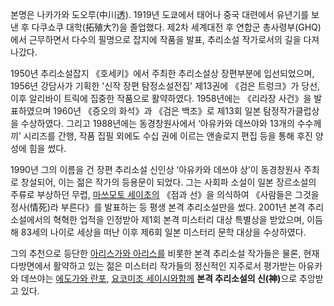 본명은 나카가와 도오루(中川透). 1919년 도쿄에서 태어나 중국 대련에서 유년기를 보낸 후 다쿠쇼쿠 대학(拓殖大?)을 졸업했다. 제2차 세계대전 후 연합군 총사령부(GHQ)에서 근무하면서 다수의 필명으로 잡지에 작품을 발표, 추리소설 작가로서의 길을 다져나갔다. 

1950년 추리소설잡지 《호세키》에서 주최한 추리소설상 장편부분에 입선되었으며, 1956년 강담사가 기획한 '신작 장편 탐정소설전집' 제13권에 《검은 트렁크》가 당선, 이후 알리바이 트릭에 집중한 작품으로 활약하였다. 1958년에는 《리라장 사건》을 발표하였으며 1960년 《증오의 화석》과 《검은 백조》로 제13회 일본 탐정작가클럽상을 수상하였다. 그리고 1988년에는 동경창원사에서 ‘아유카와 데쓰야와 13개의 수수께끼’ 시리즈를 간행, 작품 집필 외에도 수십 권에 이르는 앤솔로지 편집 등을 통해 후진 양성에 힘을 썼다. 

1990년 그의 이름을 건 장편 추리소설 신인상 ‘아유카와 데쓰야 상’이 동경창원사 주최로 창설되어, 이는 젊은 작가의 등용문이 되었다. 그는 사회파 소설이 일본 장르소설의 주류로 부상하던 무렵, [[마쓰모토 세이초]]의 《점과 선》을 의식하여 《사람들은 그것을 정사(情死)라 부른다》를 발표하는 등 평생 본격 추리소설만을 썼다. 2001년 본격 추리소설에서의 혁혁한 업적을 인정받아 제1회 본격 미스터리 대상 특별상을 받았으며, 이듬해 83세의 나이로 세상을 떠난 이후 제6회 일본 미스터리 문학 대상을 수상하였다. 

그의 추천으로 등단한 [[아리스가와 아리스]]를 비롯한 본격 추리소설 작가들은 물론, 현재 다방면에서 활약하고 있는 젊은 미스터리 작가들의 정신적인 지주로서 평가받는 아유카와 데쓰야는 [[에도가와 란포]], [[요코미조 세이시]]와함께 '''본격 추리소설의 신(神)'''으로 추앙받고 있다.


